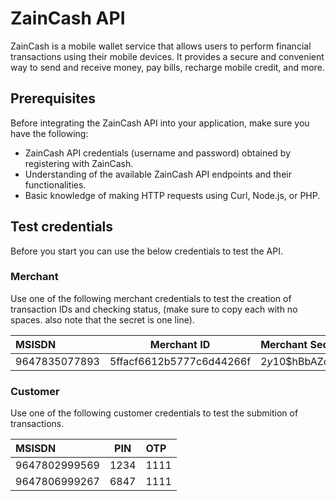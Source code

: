 
# ZainCash API

ZainCash is a mobile wallet service that allows users to perform financial transactions using their mobile devices. It provides a secure and convenient way to send and receive money, pay bills, recharge mobile credit, and more.

## Prerequisites

Before integrating the ZainCash API into your application, make sure you have the following:

- ZainCash API credentials (username and password) obtained by registering with ZainCash.
- Understanding of the available ZainCash API endpoints and their functionalities.
- Basic knowledge of making HTTP requests using Curl, Node.js, or PHP.

## Test credentials

Before you start you can use the below credentials to test the API.

### Merchant

Use one of the following merchant credentials to test the creation of transaction IDs and checking status, (make sure to copy each with no spaces. also note that the secret is one line).

| MSISDN   | Merchant ID | Merchant Secret |
| :------------ | :-----------------------: | :----- |
| 9647835077893 | 5ffacf6612b5777c6d44266f |   $2y$10$hBbAZo2GfSSvyqAyV2SaqOfYewgYpfR1O19gIh4SqyGWdmySZYPuS |

### Customer

Use one of the following customer credentials to test the submition of transactions.

| MSISDN   | PIN | OTP |
| :------------ | :---: | :--- |
| 9647802999569 | 1234 | 1111 |
| 9647806999267 | 6847 | 1111 |
